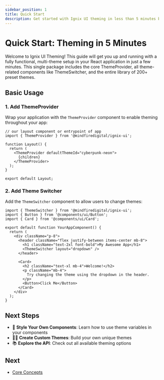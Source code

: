 ```yaml
---
sidebar_position: 1
title: Quick Start
description: Get started with Ignix UI theming in less than 5 minutes by adding a theme provider and a theme switcher to your React application.
---
```



# Quick Start: Theming in 5 Minutes

Welcome to Ignix UI Theming! This guide will get you up and running with a fully functional, multi-theme setup in your React application in just a few minutes. This single package includes the core ThemeProvider, all theme-related components like ThemeSwitcher, and the entire library of 200+ preset themes.

## Basic Usage

### 1. Add ThemeProvider

Wrap your application with the `ThemeProvider` component to enable theming throughout your app:

```tsx
// our layout component or entrypoint of app
import { ThemeProvider } from '@mindfiredigital/ignix-ui';

function Layout() {
  return (
    <ThemeProvider defaultThemeId="cyberpunk-neon">
      {children}
    </ThemeProvider>
  );
}

export default Layout;
```

### 2. Add Theme Switcher

Add the `ThemeSwitcher` component to allow users to change themes:

```tsx
import { ThemeSwitcher } from '@mindfiredigital/ignix-ui';
import { Button } from '@components/ui/Button';
import { Card } from '@components/ui/Card';

export default function YourAppComponent() {
  return (
    <div className="p-8">
      <header className="flex justify-between items-center mb-8">
        <h1 className="text-2xl font-bold">My Awesome App</h1>
        <ThemeSwitcher layout="dropdown" />
      </header>
      
      <Card>
        <h2 className="text-xl mb-4">Welcome!</h2>
        <p className="mb-4">
          Try changing the theme using the dropdown in the header.
        </p>
        <Button>Click Me</Button>
      </Card>
    </div>
  );
}
```

## Next Steps

- 🎨 **Style Your Own Components**: Learn how to use theme variables in your components
- 🧙‍♂️ **Create Custom Themes**: Build your own unique themes
- 📚 **Explore the API**: Check out all available theming options

## Next

- [Core Concepts](/docs/theming/core-concepts)
